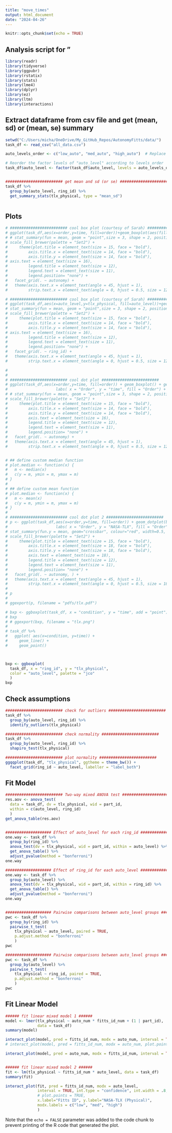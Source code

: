 ```yaml
---
title: "move_times"
output: html_document
date: "2024-04-26"
---
```


```r
knitr::opts_chunk$set(echo = TRUE)
```

## Analysis script for "

```r
library(readr)
library(tidyverse)
library(ggpubr)
library(rstatix)
library(stats)
library(lme4)
library(dplyr)
library(ez)
library(ltm)
library(interactions)
```


## Extract dataframe from csv file and get (mean, sd) or (mean, se) summary

```r

setwd("C:/Users/micha/OneDrive/My_GitHub_Repos/AutonomyFitts/data/")
task_df <- read_csv("all_data.csv")

auto_levels_order <- c("low_auto", "med_auto", "high_auto")  # Replace these with your actual level names

# Reorder the factor levels of "auto_level" according to levels_order
task_df$auto_level <- factor(task_df$auto_level, levels = auto_levels_order)


######################### get mean and sd (or se) ######################### 
task_df %>%
  group_by(auto_level, ring_id) %>%
  get_summary_stats(tlx_physical, type = "mean_sd")



```

## Plots

```r

# ######################### cool box plot (courtesy of Sarah) #########################
# ggplot(task_df,aes(x=order,y=time, fill=order))+geom_boxplot(aes(fill=order)) + labs( x = "Order", y = "time", fill = "Order") +   theme_minimal() +
# # stat_summary(fun = mean, geom = "point",size = 3, shape = 2, position = position_dodge(0.75), show.legend = FALSE) +
# scale_fill_brewer(palette = "Set2") +
#     theme(plot.title = element_text(size = 15, face = "bold"),
#         axis.title.x = element_text(size = 14, face = "bold"),
#         axis.title.y = element_text(size = 14, face = "bold"),
# axis.text = element_text(size = 16),
#         legend.title = element_text(size = 12),
#         legend.text = element_text(size = 11),
#         legend.position= "none") +
#   facet_grid(. ~ autonomy) +
#   theme(axis.text.x = element_text(angle = 45, hjust = 1),
#         strip.text.x = element_text(angle = 0, hjust = 0.5, size = 12), legend.position = "none")

# ######################### cool box plot (courtesy of Sarah) #########################
# ggplot(task_df,aes(x=auto_level,y=tlx_physical, fill=auto_level))+geom_boxplot(aes(fill=auto_level)) + labs( x = "auto_level", y = "tlx_physical", fill = "auto_level") +   theme_minimal() +
# stat_summary(fun = mean, geom = "point",size = 3, shape = 2, position = position_dodge(0.75), show.legend = FALSE) +
# scale_fill_brewer(palette = "Set2") +
#     theme(plot.title = element_text(size = 15, face = "bold"),
#         axis.title.x = element_text(size = 14, face = "bold"),
#         axis.title.y = element_text(size = 14, face = "bold"),
# axis.text = element_text(size = 16),
#         legend.title = element_text(size = 12),
#         legend.text = element_text(size = 11),
#         legend.position= "none") +
#   facet_grid(. ~ ring_id) +
#   theme(axis.text.x = element_text(angle = 45, hjust = 1),
#         strip.text.x = element_text(angle = 0, hjust = 0.5, size = 12), legend.position = "none")

# 
# 
# ######################### cool dot plot #########################
# ggplot(task_df,aes(x=order,y=time, fill=order)) + geom_boxplot() + geom_dotplot(binaxis='y', stackdir='center', stackratio=1.5, dotsize=1.2) +
#                     labs( x = "Order", y = "time", fill = "Order") + theme_minimal() +
# # stat_summary(fun = mean, geom = "point",size = 3, shape = 2, position = position_dodge(0.75), show.legend = FALSE) +
# scale_fill_brewer(palette = "Set2") +
#     theme(plot.title = element_text(size = 15, face = "bold"),
#         axis.title.x = element_text(size = 14, face = "bold"),
#         axis.title.y = element_text(size = 14, face = "bold"),
#         axis.text = element_text(size = 16),
#         legend.title = element_text(size = 12),
#         legend.text = element_text(size = 11),
#         legend.position= "none") +
#   facet_grid(. ~ autonomy) +
#   theme(axis.text.x = element_text(angle = 45, hjust = 1),
#         strip.text.x = element_text(angle = 0, hjust = 0.5, size = 12), legend.position = "none")


# ## define custom median function
# plot.median <- function(x) {
#   m <- median(x)
#   c(y = m, ymin = m, ymax = m)
# }
# 
# ## define custom mean function
# plot.median <- function(x) {
#   m <- mean(x)
#   c(y = m, ymin = m, ymax = m)
# }
# 
# ######################### cool dot plot 2 ######################### 
# p <- ggplot(task_df,aes(x=order,y=time, fill=order)) + geom_dotplot(binaxis='y', stackdir='center', stackratio=1.5, dotsize=0.6) + 
#                     labs( x = "Order", y = "NASA-TLX", fill = "Order") + theme_minimal() +
# stat_summary(fun.y = mean, geom="crossbar", colour="red", width=0.5, size=0.5) +
# scale_fill_brewer(palette = "Set2") +
#     theme(plot.title = element_text(size = 15, face = "bold"),
#         axis.title.x = element_text(size = 18, face = "bold"),
#         axis.title.y = element_text(size = 18, face = "bold"),
#         axis.text = element_text(size = 18),
#         legend.title = element_text(size = 12),
#         legend.text = element_text(size = 11),
#         legend.position= "none") +
#   facet_grid(. ~ autonomy, ) +
#   theme(axis.text.x = element_text(angle = 45, hjust = 1),
#         strip.text.x = element_text(angle = 0, hjust = 0.5, size = 18), legend.position = "none")
# 
# p
# 
# ggexport(p, filename = "pdfs/tlx.pdf")

# bxp <- ggboxplot(task_df, x = "condition", y = "time", add = "point")
# bxp
# # ggexport(bxp, filename = "tlx.png")
# 
# task_df %>%
#   ggplot( aes(x=condition, y=time)) +
#     geom_line() +
#     geom_point()



bxp <- ggboxplot(
  task_df, x = "ring_id", y = "tlx_physical",
  color = "auto_level", palette = "jco"
  )
bxp

```


## Check assumptions

```r

######################### check for outliers ######################### 
task_df %>%
  group_by(auto_level, ring_id) %>%
  identify_outliers(tlx_physical)

######################### check normality ######################### 
task_df %>%
  group_by(auto_level, ring_id) %>%
  shapiro_test(tlx_physical)

######################### plot normality ######################### 
ggqqplot(task_df, "tlx_physical", ggtheme = theme_bw()) +
  facet_grid(ring_id ~ auto_level, labeller = "label_both")


```


## Fit Model

```r

######################### Two-way mixed ANOVA test #########################  
res.aov <- anova_test(
  data = task_df, dv = tlx_physical, wid = part_id,
  within = c(auto_level, ring_id)
  )
get_anova_table(res.aov)


#################### Effect of auto_level for each ring_id #################### 
one.way <- task_df %>%
  group_by(ring_id) %>%
  anova_test(dv = tlx_physical, wid = part_id, within = auto_level) %>%
  get_anova_table() %>%
  adjust_pvalue(method = "bonferroni")
one.way

#################### Effect of ring_id for each auto_level #################### 
one.way <- task_df %>%
  group_by(auto_level) %>%
  anova_test(dv = tlx_physical, wid = part_id, within = ring_id) %>%
  get_anova_table() %>%
  adjust_pvalue(method = "bonferroni")
one.way


#################### Pairwise comparisons between auto_level groups #################### 
pwc <- task_df %>%
  group_by(ring_id) %>%
  pairwise_t_test(
    tlx_physical ~ auto_level, paired = TRUE,
    p.adjust.method = "bonferroni"
    )
pwc

#################### Pairwise comparisons between auto_level groups #################### 
pwc <- task_df %>%
  group_by(auto_level) %>%
  pairwise_t_test(
    tlx_physical ~ ring_id, paired = TRUE,
    p.adjust.method = "bonferroni"
    )
pwc

```


## Fit Linear Model

```r

###### fit linear mixed model 1 ######
model <- lmer(tlx_physical ~ auto_num * fitts_id_num + (1 | part_id),
              data = task_df)
summary(model)

interact_plot(model, pred = fitts_id_num, modx = auto_num, interval = TRUE, int.width = 0.8)
# interact_plot(model, pred = fitts_id_num, modx = auto_num, plot.points = TRUE, interval = TRUE, int.width = 0.8)

interact_plot(model, pred = auto_num, modx = fitts_id_num, interval = TRUE, int.width = 0.8)


###### fit linear mixed model 2 ######
fit <- lm(tlx_physical ~ fitts_id_num * auto_level, data = task_df)
summary(fit)

interact_plot(fit, pred = fitts_id_num, modx = auto_level, 
              interval = TRUE, int.type = "confidence", int.width = .8,
              # plot.points = TRUE,
              x.label="Fitts ID", y.label="NASA-TLX (Physical)", 
              modx.labels = c("low", "med", "high")
              )


```


Note that the `echo = FALSE` parameter was added to the code chunk to prevent printing of the R code that generated the plot.

